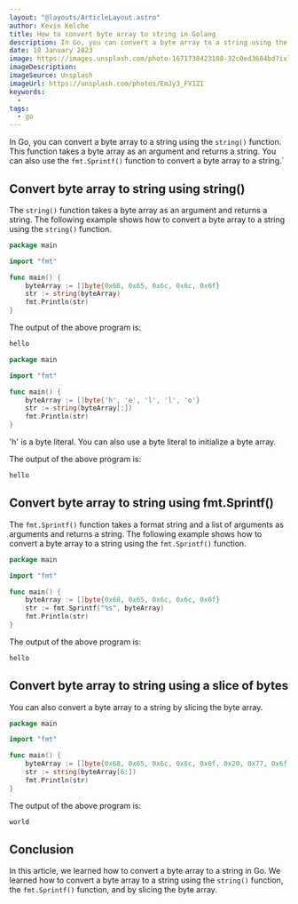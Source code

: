 ```yaml
---
layout: "@layouts/ArticleLayout.astro"
author: Kevin Kelche
title: How to convert byte array to string in Golang
description: In Go, you can convert a byte array to a string using the `string()` function. This function takes a byte array as an argument and returns a string. You can also use the `fmt.Sprintf()` function to convert a byte array to a string.
date: 18 January 2023
image: https://images.unsplash.com/photo-1671738423108-32c0ed3684bd?ixlib=rb-4.0.3&ixid=MnwxMjA3fDB8MHxwaG90by1wYWdlfHx8fGVufDB8fHx8&auto=format&fit=crop&w=1032&q=80
imageDescription:
imageSource: Unsplash
imageUrl: https://unsplash.com/photos/EmJy3_FV1ZI
keywords:
  -
tags:
  - go
---
```



In Go, you can convert a byte array to a string using the `string()` function. This function takes a byte array as an argument and returns a string. You can also use the `fmt.Sprintf()` function to convert a byte array to a string.`

## Convert byte array to string using string() <SectionLink id="convert-byte-array-to-string-using-string" />

The `string()` function takes a byte array as an argument and returns a string. The following example shows how to convert a byte array to a string using the `string()` function.

```go title="main.go"
package main

import "fmt"

func main() {
    byteArray := []byte{0x68, 0x65, 0x6c, 0x6c, 0x6f}
    str := string(byteArray)
    fmt.Println(str)
}
```

The output of the above program is:

```bash title="Output"
hello
```

```go title="main.go"
package main

import "fmt"

func main() {
	byteArray := []byte{'h', 'e', 'l', 'l', 'o'}
	str := string(byteArray[:])
	fmt.Println(str)
}

```

<Nugget>
  <p>
    <cd> 'h' </cd> is a byte literal. You can also use a byte literal to
    initialize a byte array.
  </p>
</Nugget>

The output of the above program is:

```bash title="Output"
hello
```

## Convert byte array to string using fmt.Sprintf() <SectionLink id="convert-byte-array-to-string-using-fmt-sprintf" />

The `fmt.Sprintf()` function takes a format string and a list of arguments as arguments and returns a string. The following example shows how to convert a byte array to a string using the `fmt.Sprintf()` function.

```go title="main.go"
package main

import "fmt"

func main() {
    byteArray := []byte{0x68, 0x65, 0x6c, 0x6c, 0x6f}
    str := fmt.Sprintf("%s", byteArray)
    fmt.Println(str)
}
```

The output of the above program is:

```bash title="Output"
hello
```

## Convert byte array to string using a slice of bytes <SectionLink id="convert-byte-array-to-string-using-a-slice-of-bytes" />

You can also convert a byte array to a string by slicing the byte array.

```go title="main.go"
package main

import "fmt"

func main() {
    byteArray := []byte{0x68, 0x65, 0x6c, 0x6c, 0x6f, 0x20, 0x77, 0x6f, 0x72, 0x6c, 0x64}
    str := string(byteArray[6:])
    fmt.Println(str)
}
```

The output of the above program is:

```bash title="Output"
world
```

## Conclusion <SectionLink id="conclusion" />

In this article, we learned how to convert a byte array to a string in Go. We learned how to convert a byte array to a string using the `string()` function, the `fmt.Sprintf()` function, and by slicing the byte array.
